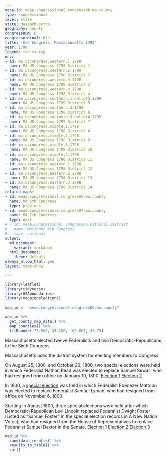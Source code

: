 ```yaml
---
meae-id: meae.congressional.congress06.ma.county
type: congressional
level: state
state: Massachusetts
geography: county
congressnum: 6
congressordinal: 6th
title: '6th Congress: Massachusetts 1798'
year: 1798
legend: fed-vs-rep
nnv:
- id: ma.uscongress.western.1.1798
  name: MA US Congress 1798 District 1
- id: ma.uscongress.western.2.1798
  name: MA US Congress 1798 District 2
- id: ma.uscongress.western.3.1798
  name: MA US Congress 1798 District 3
- id: ma.uscongress.western.4.1798
  name: MA US Congress 1798 District 4
- id: ma.uscongress.southern.1.ballot5.1799
  name: MA US Congress 1799 District 5
- id: ma.uscongress.southern.2.1798
  name: MA US Congress 1798 District 6
- id: ma.uscongress.southern.3.ballot4.1799
  name: MA US Congress 1799 District 7
- id: ma.uscongress.middle.1.1798
  name: MA US Congress 1798 District 8
- id: ma.uscongress.middle.2.1798
  name: MA US Congress 1798 District 9
- id: ma.uscongress.middle.3.1798
  name: MA US Congress 1798 District 10
- id: ma.uscongress.middle.4.1798
  name: MA US Congress 1798 District 11
- id: ma.uscongress.eastern.1.1798
  name: MA US Congress 1798 District 12
- id: ma.uscongress.eastern.2.1798
  name: MA US Congress 1798 District 13
- id: ma.uscongress.eastern.3.1798
  name: MA US Congress 1798 District 14
related-maps:
- id: meae.congressional.congress05.ma.county
  name: MA 5th Congress
  type: previous
- id: meae.congressional.congress07.ma.county
  name: MA 7th Congress
  type: next
# - id: meae.congressional.congress06.national.district
#   name: National 6th Congress
#   type: national
output:
  md_document:
    variant: markdown
  html_document:
    theme: default
always_allow_html: yes
layout: maps-show

---
```


```r
library(leaflet)
library(tidyverse)
library(USAboundaries)
library(mappingelections)

map_id <- "meae.congressional.congress06.ma.county"
```

<div class="map">

```r
map_id %>%
  get_county_map_data() %>%
  map_counties() %>% 
  fitBounds(-73.508, 41.186, -69.861, 43.75)
```

</div>

Massachusetts elected twelve Federalists and two Democratic-Republicans to the Sixth Congress.

Massachusetts used the district system for electing members to Congress.

On August 25, 1800, and October 20, 1800, two special elections were held in which Federalist Nathan Read was elected to replace Samuel Sewall, who had resigned from office on January 10, 1800.
[Election 1](https://elections.lib.tufts.edu/catalog/tufts:ma.uscongress.middle.3.special.1800)
[Election 2](https://elections.lib.tufts.edu/catalog/tufts:ma.uscongress.middle.3.special.ballot2.1800)

In 1800, a [special election](https://elections.lib.tufts.edu/catalog/tufts:ma.uscongress.western.3.special.1800) was held in which Federalist Ebenezer Mattoon was elected to replace Federalist Samuel Lyman, who had resigned from office on November 6, 1800.

Starting in August 1800, three special elections were held after which Democratic-Republican Levi Lincoln replaced Federalist Dwight Foster (Listed as “Samuel Foster” in the special election records in A New Nation Votes), who had resigned from the House of Representatives to replace Federalist Samuel Dexter in the Senate.
[Election 1](https://elections.lib.tufts.edu/catalog/tufts:ma.uscongress.western.4.special.1800)
[Election 2](https://elections.lib.tufts.edu/catalog/tufts:ma.uscongress.western.4.special.ballot2.1800)
[Election 3](https://elections.lib.tufts.edu/catalog/tufts:ma.uscongress.western.4.special.ballot3.1800)

<div class="results-table">

```r
map_id %>%
  candidate_results() %>%
  results_to_table() %>%
  cat()
```

</div>
